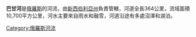 {{Unreferenced|time=2021-12-21T04:04:49+00:00}}
'''巴甘河'''是[[俄羅斯|俄羅斯]]的河流，由[[新西伯利亞州|新西伯利亞州]]負責管轄，河道全長364公里，流域面積10,700平方公里，河水主要來自雨水和融雪，河道沿途有多處沼澤和湖泊。

{{Russia-geo-stub}}
[[Category:俄羅斯河流|Category:俄羅斯河流]]